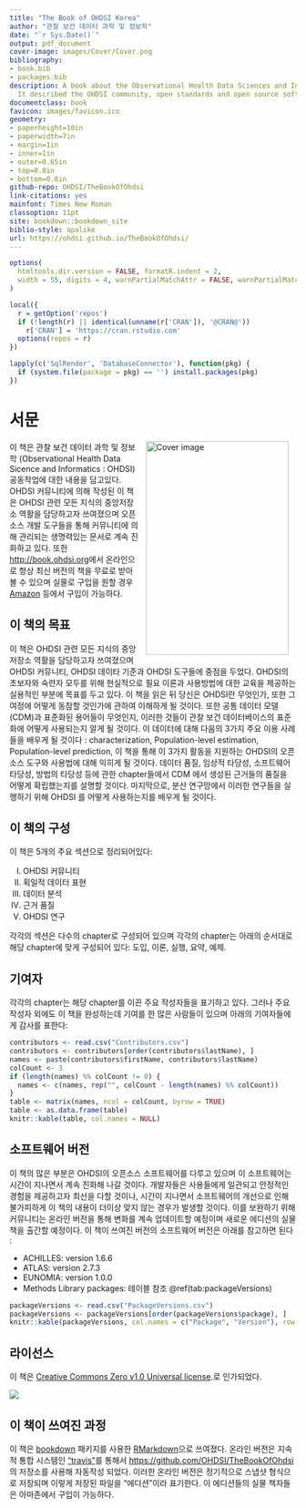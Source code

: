 ```yaml
--- 
title: "The Book of OHDSI Korea"
author: "관찰 보건 데이터 과학 및 정보학"
date: "`r Sys.Date()`"
output: pdf_document
cover-image: images/Cover/Cover.png
bibliography:
- book.bib
- packages.bib
description: A book about the Observational Health Data Sciences and Informatics (OHDSI).
  It described the OHDSI community, open standards and open source software.
documentclass: book
favicon: images/favicon.ico
geometry:
- paperheight=10in
- paperwidth=7in
- margin=1in
- inner=1in
- outer=0.65in
- top=0.8in
- bottom=0.8in
github-repo: OHDSI/TheBookOfOhdsi
link-citations: yes
mainfont: Times New Roman
classoption: 11pt
site: bookdown::bookdown_site
biblio-style: apalike
url: https://ohdsi.github.io/TheBookOfOhdsi/
---
```


```r
options(
  htmltools.dir.version = FALSE, formatR.indent = 2,
  width = 55, digits = 4, warnPartialMatchAttr = FALSE, warnPartialMatchDollar = FALSE
)

local({
  r = getOption('repos')
  if (!length(r) || identical(unname(r['CRAN']), '@CRAN@'))
    r['CRAN'] = 'https://cran.rstudio.com' 
  options(repos = r)
})

lapply(c('SqlRender', 'DatabaseConnector'), function(pkg) {
  if (system.file(package = pkg) == '') install.packages(pkg)
})
```

# 서문 {-}

<img src="images/Cover/Cover.png" width="250" height="375" alt="Cover image" align="right" style="margin: 0 1em 0 1em" /> 이 책은 관찰 보건 데이터 과학 및 정보학 (Observational Health Data Sicence and Informatics : OHDSI) 공동작업에 대한 내용을 담고있다.  OHDSI 커뮤니티에 의해 작성된 이 책은 OHDSI 관련 모든 지식의 중앙저장소 역활을 담당하고자 쓰여졌으며 오픈소스 개발 도구들을 통해 커뮤니티에 의해 관리되는 생명력있는 문서로 계속 진화하고 있다. 또한  [http://book.ohdsi.org](http://book.ohdsi.org)에서 온라인으로 항상 최신 버전의 책을 무료로 받아 볼 수 있으며 실물로 구입을 원할 경우  [Amazon](https://www.amazon.com/OHDSI-Observational-Health-Sciences-Informatics/dp/1088855199) 등에서 구입이 가능하다.

## 이 책의 목표 {-}

이 책은 OHDSI 관련 모든 지식의 중앙저장소 역활을 담당하고자 쓰여졌으며 OHDSI 커뮤니티, OHDSI 데이타 기준과 OHDSI 도구들에 중점을 두었다. OHDSI의 초보자와 숙련자 모두를 위해 현실적으로 필요 이론과 사용방법에 대한 교육을 제공하는 실용적인 부분에 목표를 두고 있다.  이 책을 읽은 뒤 당신은 OHDSI란 무엇인가, 또한 그 여정에 어떻게 동참할 것인가에 관하여 이해하게 될 것이다. 또한 공통 데이터 모델(CDM)과 표준화된 용어들이 무엇인지, 이러한 것들이 관찰 보건 데이터베이스의 표준화에 어떻게 사용되는지 알게 될 것이다. 이 데이터에 대해 다음의 3가지 주요 이용 사례들을 배우게 될 것이다 : characterization,  Population-level estimation, Population-level prediction,  이 책을 통해 이 3가지 활동을 지원하는 OHDSI의 오픈 소스 도구와 사용법에 대해 익히게 될 것이다.  데이터 품질, 임상적 타당성, 소프트웨어 타당성, 방법의 타당성 등에 관한 chapter들에서 CDM 에서 생성된 근거들의 품질을 어떻게 확립했는지를 설명할  것이다. 마지막으로, 분산 연구망에서 이러한 연구들을 실행하기 위해 OHDSI 를 어떻게 사용하는지를 배우게 될 것이다.

## 이 책의 구성 {-}

이 책은 5개의 주요 섹션으로 정리되어있다: 

I) OHDSI 커뮤니티
II) 획일적 데이터 표현
III) 데이터 분석
IV) 근거 품질
V) OHDSI 연구

각각의 섹션은 다수의  chapter로 구성되어 있으며 각각의 chapter는 아래의 순서대로 해당 chapter에 맞게 구성되어 있다: 도입, 이론, 실행, 요약, 예제. 

## 기여자 {-}

각각의 chapter는 해당 chapter를 이끈 주요 작성자들을 표기하고 있다. 그러나 주요작성자 외에도 이 책을 완성하는데 기여를 한 많은 사람들이 있으며 아래의 기여자들에게 감사를 표한다:

```r
contributors <- read.csv("Contributors.csv")
contributors <- contributors[order(contributors$lastName), ]
names <- paste(contributors$firstName, contributors$lastName)
colCount <- 3
if (length(names) %% colCount != 0) {
  names <- c(names, rep("", colCount - length(names) %% colCount))
}
table <- matrix(names, ncol = colCount, byrow = TRUE)
table <- as.data.frame(table)
knitr::kable(table, col.names = NULL)
```

## 소프트웨어 버전 {-}

이 책의 많은 부분은 OHDSI의 오픈소스 소프트웨어를 다루고 있으며 이 소프트웨어는 시간이 지나면서 계속 진화해 나갈 것이다.  개발자들은 사용들에게 일관되고 안정적인 경험을 제공하고자 최선을 다할 것이나, 시간이 지나면서 소프트웨어의 개선으로 인해 불가피하게 이 책의 내용이 더이상 맞지 않는 경우가 발생할 것이다. 이를 보완하기 위해 커뮤니티는 온라인 버전을 통해 변화를 계속 업데이트할 예정이며 새로운 에디션의 실물 책을 출간할 예정이다. 
이 책이 쓰여진 버전의 소프트웨어 버전은 아래를 참고하면 된다 :

- ACHILLES: version 1.6.6
- ATLAS: version 2.7.3
- EUNOMIA: version 1.0.0
- Methods Library packages: 테이블 참조 \@ref(tab:packageVersions)

```r
packageVersions <- read.csv("PackageVersions.csv")
packageVersions <- packageVersions[order(packageVersions$package), ]
knitr::kable(packageVersions, col.names = c("Package", "Version"), row.names = FALSE, booktabs = TRUE, caption = 'Versions of packages in the Methods Library used in this book.')
```

## 라이선스 {-}

이 책은 [Creative Commons Zero v1.0 Universal license](http://creativecommons.org/publicdomain/zero/1.0/).로 인가되었다. 

![](images/Preface/cc0.png)

## 이 책이 쓰여진 과정 {-}

이 책은 [bookdown](https://bookdown.org) 패키지를 사용한 [RMarkdown](https://rmarkdown.rstudio.com)으로 쓰여졌다. 온라인 버전은 지속적 통합 시스템인 ["travis"](http://travis-ci.org/)를 통해서 [https://github.com/OHDSI/TheBookOfOhdsi](https://github.com/OHDSI/TheBookOfOhdsi)의 저장소를 사용해 자동작성 되었다. 이러한 온라인 버전은 정기적으로 스냅샷 형식으로 저장되며 이렇게 저장된 파일을 “에디션”이라 표기한다. 이 에디션들의 실물 책자들은 아마존에서 구입이 가능하다.
